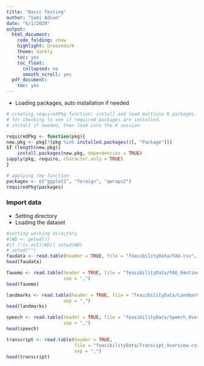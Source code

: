 ```yaml
---
title: "Basic Testing"
author: "Sami Adnan"
date: "6/1/2020"
output:
  html_document:
    code_folding: show
    highlight: breezedark
    theme: darkly
    toc: yes
    toc_float:
      collapsed: no
      smooth_scroll: yes
  pdf_document:
    toc: yes
---
```




- Loading packages, auto installation if needed
```r
# creating requiredPkg function: install and load multiple R packages.
# for checking to see if required packages are installed.
# install if needed, then load into the R session.

requiredPkg <- function(pkg){
new.pkg <- pkg[!(pkg %in% installed.packages()[, "Package"])]
if (length(new.pkg)) 
    install.packages(new.pkg, dependencies = TRUE)
sapply(pkg, require, character.only = TRUE)
}

# applying the function
packages <- c("ggplot2", "foreign", "qwraps2")
requiredPkg(packages)

```

### Import data
- Setting directory
- Loading the dataset 
```r
#setting working directory
#(WD <- getwd())
#if (!is.null(WD)) setwd(WD)
# setwd("")
faudata <- read.table(header = TRUE, file = "feasibilityData/FAU.csv", sep = ",")
head(faudata)

fauemo <- read.table(header = TRUE, file = "feasibilityData/FAU_Emotions.csv",
                     sep = ",")
head(fauemo)

landmarks <- read.table(header = TRUE, file = "feasibilityData/Landmarks.csv",
                     sep = ",")
head(landmarks)

speech <- read.table(header = TRUE, file = "feasibilityData/Speech_Overview.csv",
                     sep = ",")
head(speech)

transcript <- read.table(header = TRUE,
                         file = "feasibilityData/Transcipt_Overview.csv",
                         sep = ",")
head(transcript)

```

```r



```





